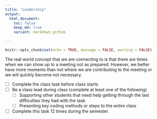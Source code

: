 ```yaml
---
title: "Leadership"
output:
  html_document:
    toc: false
    keep_md: true
    variant: markdown_github  
  
---
```


```r
knitr::opts_chunk$set(echo = TRUE, message = FALSE, warning = FALSE)
```

The real world concept that we are connecting to is that there are times when we can show up to a meeting not as prepared.  However, we better have more moments than not where we are contributing to the meeting or we will quickly become not necessary. 

* [ ] Complete the class task before class starts
* [ ] Be a class lead during class (complete at least one of the following)
    * [ ] Supporting other students that need help getting through the last difficulties they had with the task
    * [ ] Presenting key coding methods or steps to the entire class
* [ ] Complete this task 12 times during the semester. 
